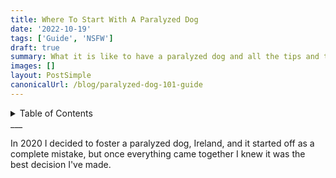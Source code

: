 ```yaml
---
title: Where To Start With A Paralyzed Dog
date: '2022-10-19'
tags: ['Guide', 'NSFW']
draft: true
summary: What it is like to have a paralyzed dog and all the tips and tricks I've learned along the way to make life easier.
images: []
layout: PostSimple
canonicalUrl: /blog/paralyzed-dog-101-guide
---
```


<details>
  <summary> Table of Contents </summary>
  <p>
    <TOCInline toc={props.toc} exclude="Table Of Contents" toHeading={3} />
  </p>
</details>
___

In 2020 I decided to foster a paralyzed dog, Ireland, and it started off as a complete mistake, but once everything came together I knew it was the best decision I've made.
